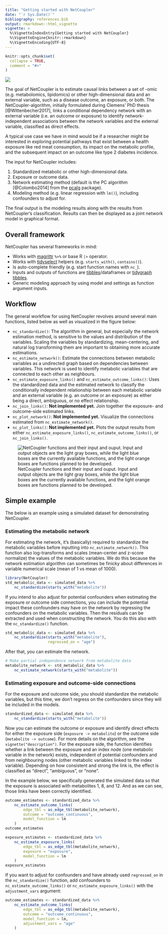 ```yaml
---
title: "Getting started with NetCoupler"
date: "`r Sys.Date()`"
bibliography: references.bib
output: rmarkdown::html_vignette
vignette: >
  %\VignetteIndexEntry{Getting started with NetCoupler}
  %\VignetteEngine{knitr::rmarkdown}
  %\VignetteEncoding{UTF-8}
---
```


```r
knitr::opts_chunk$set(
  collapse = TRUE,
  comment = "#>"
)
```

![](https://img.shields.io/badge/document%20status-rough%20draft-red?style=flat-square)

The goal of NetCoupler is to estimate causal links between a set of -omic (e.g.
metabolomics, lipidomics) or other high-dimensional data and an external variable,
such as a disease outcome, an exposure, or both. The NetCoupler-algorithm,
initially formulated during Clemens' PhD thesis [@Wittenbecher2017], links a
conditional dependency network with an external variable (i.e. an outcome or
exposure) to identify network-independent associations between the network
variables and the external variable, classified as direct effects.

A typical use case we have in mind would be if a researcher might be interested
in exploring potential pathways that exist between a health exposure like red
meat consumption, its impact on the metabolic profile, and the subsequent impact
on an outcome like type 2 diabetes incidence.

The input for NetCoupler includes:

1. Standardized metabolic or other high-dimensional data.
2. Exposure or outcome data.
3. Network estimating method (default is the PC algorithm [@Colombo2014] from
the [pcalg](https://CRAN.R-project.org/package=pcalg) package).
3. Modeling method (e.g. linear regression with `lm()`), including confounders
to adjust for.

<!-- TODO: Add figure demonstrating NetCoupler -->

The final output is the modeling results along with the results from
NetCoupler's classification. Results can then be displayed as a joint network
model in graphical format.

## Overall framework

NetCoupler has several frameworks in mind:

- Works with [magrittr](https://magrittr.tidyverse.org/) `%>%` or base R
`|>` operator.
- Works with [tidyselect](https://tidyselect.r-lib.org/) helpers (e.g.
`starts_with()`, `contains()`).
- Is auto-complete friendly (e.g. start function names with `nc_`).
- Inputs and outputs of functions are
[tibbles](https://tibble.tidyverse.org/)/dataframes or [tidygraph tibbles](https://tidygraph.data-imaginist.com/).
- Generic modeling approach by using model and settings as function argument
inputs.
<!-- - Works with the [tidymodel](https://www.tidymodels.org/) approach, such as by  -->
<!-- making use of [parsnip](https://parsnip.tidymodels.org/) functions to make the  -->
<!-- models. -->

## Workflow

The general workflow for using NetCoupler revolves around several main
functions, listed below as well as visualized in the figure below:

- `nc_standardize()`: The algorithm in general, but especially the network
estimation method, is sensitive to the values and distribution of the variables.
Scaling the variables by standardizing, mean-centering, and natural log
transforming them are important to obtaining more accurate estimations.
- `nc_estimate_network()`: Estimate the connections between metabolic variables
as a undirected graph based on dependencies between variables. This network is
used to identify metabolic variables that are connected to each other as
neighbours.
- `nc_estimate_exposure_links()` and `nc_estimate_outcome_links()`: Uses the
standardized data and the estimated network to classify the conditionally
independent relationship between each metabolic variable and an external
variable (e.g. an outcome or an exposure) as either being a direct, ambiguous,
or no effect relationship.
- `nc_join_links()`: **Not implemented yet.** Join together the exposure- and outcome-side estimated links.
- `nc_plot_network()`: **Not implemented yet.** Visualize the connections
estimated from `nc_estimate_network()`.
- `nc_plot_links()`: **Not implemented yet.** Plots the output results from
either `nc_estimate_exposure_links()`, `nc_estimate_outcome_links()`, or
`nc_join_links()`.

![NetCoupler functions and their input and ouput. Input and output objects are the light gray boxes, while the light blue boxes are the currently available functions, and the light orange boxes are functions planned to be developed.](nc-diagram-io.png)

## Simple example

The below is an example using a simulated dataset for demonstrating NetCoupler.

### Estimating the metabolic network

For estimating the network, it's (basically) required to standardize
the metabolic variables before inputting into `nc_estimate_network()`.
This function also log-transforms and scales 
(mean-center and z-score normalize) the values of the metabolic variables.
We do this because the network estimation algorithm can sometimes be finicky
about differences in variable numerical scale (mean of 1 vs mean of 1000).

```r
library(NetCoupler)
std_metabolic_data <- simulated_data %>% 
    nc_standardize(starts_with("metabolite"))
```

If you intend to also adjust for potential confounders when estimating
the exposure or outcome side connections,
you can include the potential impact these confounders may have on 
the network by regressing the confounders on the metabolic variables.
Then the residuals can be extracted and used when constructing the network.
You do this also with the `nc_standardize()` function. 

```r
std_metabolic_data <- simulated_data %>% 
    nc_standardize(starts_with("metabolite"),
                   regressed_on = "age")
```

After that, you can estimate the network.

```r
# Make partial independence network from metabolite data
metabolite_network <- std_metabolic_data %>% 
    nc_estimate_network(starts_with("metabolite"))
```

<!-- To see what the network looks like, -->
<!-- use the function `nc_plot_network()`. -->

<!-- ```{r visualize-metabolic-network, fig.width=5.6, fig.height=4.5} -->
<!-- std_metabolic_data %>% -->
<!--     nc_plot_network(metabolite_network) -->
<!-- ``` -->

<!-- While the plot is a bit crowded, it at least provides a base to start tidying up -->
<!-- from. -->

### Estimating exposure and outcome-side connections

For the exposure and outcome side, 
you should standardize the metabolic variables, 
but this time, we don't regress on the confounders 
since they will be included in the models.

```r
standardized_data <- simulated_data %>% 
    nc_standardize(starts_with("metabolite"))
```

Now you can estimate the outcome or exposure and identify direct effects
for either the exposure side (`exposure -> metabolite`) 
or the outcome side (`metabolite -> outcome`).
For more details on the algorithm, see the `vignette("description")`.
For the exposure side, 
the function identifies whether a link between the exposure 
and an index node (one metabolic variable in the network) exists,
independent of potential confounders 
and from neighbouring nodes (other metabolic variables linked to the index variable).
Depending on how consistent and strong the link is,
the effect is classified as "direct", "ambiguous", or "none".

In the example below, we specifically generated the simulated data so that
the exposure is associated with metabolites 1, 8, and 12.
And as we can see, those links have been correctly identified.

```r
outcome_estimates <- standardized_data %>%
    nc_estimate_outcome_links(
        edge_tbl = as_edge_tbl(metabolite_network),
        outcome = "outcome_continuous",
        model_function = lm
    )
outcome_estimates

exposure_estimates <- standardized_data %>%
    nc_estimate_exposure_links(
        edge_tbl = as_edge_tbl(metabolite_network),
        exposure = "exposure",
        model_function = lm
    )
exposure_estimates
```

If you want to adjust for confounders and have already used `regressed_on` in
the `nc_standardize()` function, add confounders to `nc_estimate_outcome_links()`
or `nc_estimate_exposure_links()` with the `adjustment_vars` argument:

```r
outcome_estimates <- standardized_data %>%
    nc_estimate_outcome_links(
        edge_tbl = as_edge_tbl(metabolite_network),
        outcome = "outcome_continuous",
        model_function = lm,
        adjustment_vars = "age"
    )
```

<!-- ### Plotting  -->

<!-- To visualize the results of the linked network graph and the effect -->
<!-- classification, there are two functions to show the exposure and the outcome -->
<!-- plots. In general, these plot functions are currently mostly for exploratory -->
<!-- purposes and are too "busy" and crowded to be meaningful for presentation or -->
<!-- publication. However, these are good starting points for making prettier, -->
<!-- more legible plots. -->

<!-- ```{r plot-outcome-estimation-networks, fig.width=7, fig.height=6} -->
<!-- nc_plot_outcome_estimation( -->
<!--     standardized_data, -->
<!--     metabolite_network, -->
<!--     outcome_estimates -->
<!-- ) -->
<!-- ``` -->

<!-- ```{r plot-exposure-estimation-networks, fig.width=7, fig.height=6} -->
<!-- nc_plot_exposure_estimation( -->
<!--     standardized_data, -->
<!--     metabolite_network, -->
<!--     exposure_estimates -->
<!-- ) -->
<!-- ``` -->

<!-- ## Slow code? Use parallel processing with future -->

<!-- If the analysis is taking a while, you can use the future package to speed things -->
<!-- up by implementing parallel processing. Set the `.parallel` argument to `TRUE` -->
<!-- in either `nc_estimate_outcome_links()` or `nc_estimate_exposure_links()` and then use -->
<!-- the future package with a given `plan()`. If you use RStudio, the only usable -->
<!-- strategy is `multisession`. After you run your code, close up the parallel -->
<!-- processing by putting it back to normal with `plan(sequential)`. Using the future -->
<!-- package you can speed up the processing by almost 2.5 times. -->

<!-- ```{r future-parallel-processing, eval=FALSE} -->
<!-- library(future) -->
<!-- plan(multisession) -->
<!-- outcome_estimates <- standardized_data %>% -->
<!--     nc_estimate_outcome_links( -->
<!--         edge_tbl = as_edge_tbl(metabolite_network), -->
<!--         outcome = "outcome_continuous", -->
<!--         model_function = lm, -->
<!--         .parallel = TRUE -->
<!--     ) -->
<!-- plan(sequential) -->
<!-- ``` -->

<!-- - complete cases for all variables used by netcoupler -->
